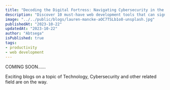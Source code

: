 ```yaml
---
title: "Decoding the Digital Fortress: Navigating Cybersecurity in the 21st Century"
description: "Discover 10 must-have web development tools that can significantly boost your productivity, streamline your workflow, and enhance code quality."
image: "../../public/blogs/lauren-mancke-aOC7TSLb1o8-unsplash.jpg"
publishedAt: "2023-10-22"
updatedAt: "2023-10-22"
author: "Abtsega"
isPublished: true
tags:
- productivity
- web development
---
```


COMING SOON......

Exciting blogs on a topic of Technology, Cybersecurity and other related field are on the way.